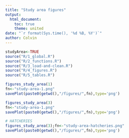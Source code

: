 ```yaml
---
title: "Study area figures"
output:
  html_document:
    toc: true
    theme: united
date: "`r format(Sys.time(), '%d %B, %Y')`"
author: Colvin
---
```


<!--

rmarkdown::render("index.Rmd")
-->

```r
studyArea<-TRUE
source("R/1_global.R")
source("R/2_functions.R")
source("R/3_load-and-clean.R")
source("R/4_figures.R")
source("R/5_tables.R")
```


```r
figures_study_area(1)
fn<-"study-area-1.png"
savePlot(paste0(getwd(),"/figures/",fn),type='png')
```

```r
figures_study_area(3)
fn<-"study-area-1.png"
savePlot(paste0(getwd(),"/figures/",fn),type='png')
```


```r
# HATCHERIES
figures_study_area(3);fn<-"study-area-hatcheries.png"
savePlot(paste0(getwd(),"/figures/",fn),type='png')
```


       